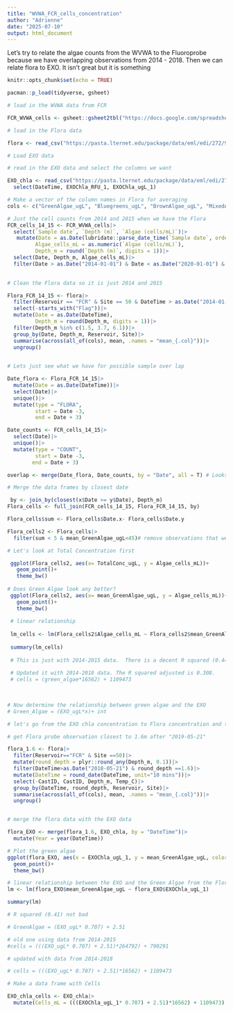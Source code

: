---
title: "WVWA_FCR_cells_concentration"
author: "Adrienne"
date: "2025-07-10"
output: html_document
---

Let's try to relate the algae counts from the WVWA to the Fluoroprobe because we have overlapping observations from 2014 - 2018. Then we can relate flora to EXO. It isn't great but it is something

```{r setup, include=FALSE}
knitr::opts_chunk$set(echo = TRUE)

pacman::p_load(tidyverse, gsheet)
```


```{r load data}

# load in the WVWA data from FCR

FCR_WVWA_cells <- gsheet::gsheet2tbl("https://docs.google.com/spreadsheets/d/1d1WL4bh-2NnXICuJo0CB8YrMrUwxZ-L7oIr0CgLNIao/")

# load in the Flora data 

flora <- read_csv("https://pasta.lternet.edu/package/data/eml/edi/272/9/f246b36c591a888cc70ebc87a5abbcb7")

# Load EXO data 

# read in the EXO data and select the columns we want

EXO_chla <- read_csv("https://pasta.lternet.edu/package/data/eml/edi/271/9/f23d27b67f71c25cb8e6232af739f986")|>
  select(DateTime, EXOChla_RFU_1, EXOChla_ugL_1)

# Make a vector of the column names in Flora for averaging
cols <- c("GreenAlgae_ugL", "Bluegreens_ugL", "BrownAlgae_ugL", "MixedAlgae_ugL", "TotalConc_ugL",       "YellowSubstances_ugL", "Transmission_perc", "RFU_370nm", "RFU_470nm", "RFU_525nm",           "RFU_570nm", "RFU_590nm", "RFU_610nm")

```

```{r clean data}

# Just the cell counts from 2014 and 2015 when we have the Flora
FCR_cells_14_15 <- FCR_WVWA_cells|>
  select(`Sample date`, `Depth (m)`, `Algae (cells/mL)`)|>
   mutate(Date = as.Date(lubridate::parse_date_time(`Sample date`, orders = c('mdy'))),
         Algae_cells_mL = as.numeric(`Algae (cells/mL)`),
         Depth_m = round(`Depth (m)`, digits = 1))|>
  select(Date, Depth_m, Algae_cells_mL)|>
  filter(Date > as.Date("2014-01-01") & Date < as.Date("2020-01-01") & Depth_m > 1)
  

# Clean the Flora data so it is just 2014 and 2015

Flora_FCR_14_15 <- flora|>
  filter(Reservoir == "FCR" & Site == 50 & DateTime > as.Date("2014-01-01") & DateTime < as.Date("2018-04-01"))|>
  select(-starts_with("Flag"))|>
  mutate(Date = as.Date(DateTime),
         Depth_m = round(Depth_m, digits = 1))|>
  filter(Depth_m %in% c(1.5, 3.7, 6.1))|>
  group_by(Date, Depth_m, Reservoir, Site)|>
  summarise(across(all_of(cols), mean, .names = "mean_{.col}"))|>
  ungroup()
  


```

```{r Line up depths}

# Lets just see what we have for possible sample over lap

Date_flora <- Flora_FCR_14_15|>
  mutate(Date = as.Date(DateTime))|>
  select(Date)|>
  unique()|>
  mutate(type = "FLORA",
         start = Date -3, 
         end = Date + 3)

Date_counts <- FCR_cells_14_15|>
  select(Date)|>
  unique()|>
  mutate(type = "COUNT",
         start = Date -3, 
        end = Date + 3)

overlap <- merge(Date_flora, Date_counts, by = "Date", all = T) # Looks like there is some overlap

```

```{r Find the closet counts and Flora reads}

# Merge the data frames by closest date

 by <- join_by(closest(x$Date >= y$Date), Depth_m)
Flora_cells <- full_join(FCR_cells_14_15, Flora_FCR_14_15, by)

Flora_cells$sum <- Flora_cells$Date.x- Flora_cells$Date.y

Flora_cells2 <- Flora_cells|>
  filter(sum < 5 & mean_GreenAlgae_ugL<45)# remove observations that were over 5 days apart and the high value on the Flora that we didn't see in the cell counts. 

```

```{r Plots}

# Let's look at Total Concentration first

 ggplot(Flora_cells2, aes(x= TotalConc_ugL, y = Algae_cells_mL))+
   geom_point()+
   theme_bw()
  
# Does Green Algae look any better? 
 ggplot(Flora_cells2, aes(x= mean_GreenAlgae_ugL, y = Algae_cells_mL))+
   geom_point()+
   theme_bw()
 
 # linear relationship
 
 lm_cells <- lm(Flora_cells2$Algae_cells_mL ~ Flora_cells2$mean_GreenAlgae_ugL)
 
 summary(lm_cells)
 
 # This is just with 2014-2015 data.  There is a decent R squared (0.44)to give us something to go on. The R squared for Total concentration was 0.1.# cells = (green_algae*264792) + 790291
 
 # Updated it with 2014-2018 data. The R squared adjusted is 0.308.  
 # cells = (green_algae*16562) + 1109473
 
 

```

```{r Flora and the EXO}
# Now determine the relationship between green algae and the EXO 
# Green_Algae = (EXO_ugL*x)+ int

# let's go from the EXO chla concentration to Flora concentration and then can get Flora concentration to cells per L or mL concentration

# get Flora probe observation closest to 1.6m after "2019-05-21"

flora_1.6 <- flora|>
  filter(Reservoir=="FCR" & Site ==50)|>
  mutate(round_depth = plyr::round_any(Depth_m, 0.1))|>
  filter(DateTime>as.Date("2018-05-21") & round_depth ==1.6)|>
  mutate(DateTime = round_date(DateTime, unit="10 mins"))|>
  select(-CastID, CastID, Depth_m, Temp_C)|>
  group_by(DateTime, round_depth, Reservoir, Site)|>
  summarise(across(all_of(cols), mean, .names = "mean_{.col}"))|>
  ungroup()


# merge the flora data with the EXO data

flora_EXO <- merge(flora_1.6, EXO_chla, by = "DateTime")|>
  mutate(Year = year(DateTime))
```

```{r EXO to Flora Plots and lm}


# Plot the green algae 
ggplot(flora_EXO, aes(x = EXOChla_ugL_1, y = mean_GreenAlgae_ugL, color = as.factor(Year)))+
  geom_point()+
  theme_bw()

# linear relationship between the EXO and the Green Algae from the Flora
lm <- lm(flora_EXO$mean_GreenAlgae_ugL ~ flora_EXO$EXOChla_ugL_1)

summary(lm)

# R squared (0.41) not bad 

# GreenAlgae = (EXO_ugL* 0.707) + 2.51

# old one using data from 2014-2015 
#cells = (((EXO_ugL* 0.707) + 2.51)*264792) + 790291

# updated with data from 2014-2018 

# cells = (((EXO_ugL* 0.707) + 2.51)*16562) + 1109473

```

```{r data frame with Concentration and cells}

# Make a data frame with Cells

EXO_chla_cells <- EXO_chla|>
  mutate(Cells_mL = (((EXOChla_ugL_1* 0.707) + 2.51)*16562) + 1109473)

```
